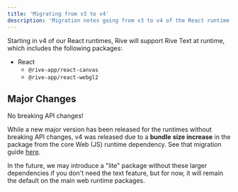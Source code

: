 ```yaml
---
title: 'Migrating from v3 to v4'
description: 'Migration notes going from v3 to v4 of the React runtime'
---
```


Starting in v4 of our React runtimes, Rive will support Rive Text at runtime, which includes the following packages:

- React
  - `@rive-app/react-canvas`
  - `@rive-app/react-webgl2`

## Major Changes

<Note>
 No breaking API changes!
</Note>

While a new major version has been released for the runtimes without breaking API changes, v4 was released due to a **bundle** **size increase** in the package from the core Web (JS) runtime dependency. See that migration guide [here](./migrating-from-v1-to-v3).

In the future, we may introduce a "lite" package without these larger dependencies if you don't need the text feature, but for now, it will remain the default on the main web runtime packages.
